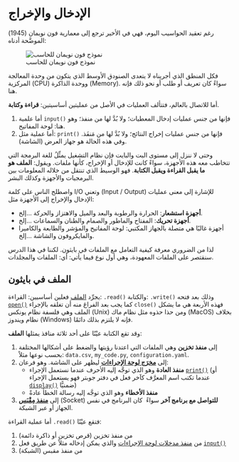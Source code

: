 # الإدخال والإخراج

رغم تعقيد الحواسيب اليوم، فهي في الأخير ترجع إلى معمارية فون نويمان (1945) الموضَّحة أدناه:

![نموذج فون نويمان للحاسب](https://upload.wikimedia.org/wikipedia/commons/thumb/a/a4/Von_Neumann_Architecture-ar.svg/450px-Von_Neumann_Architecture-ar.svg.png)

فكل المنطق الذي أجريناه لا يتعدى الصنودق الأوسط الذي يتكون من وحدة المعالجة المركزية (CPU) ووحدة الذاكرة (Memory). سواءً كان تعريف أو طلب أو نحو ذلك فإنه هنا.

أما للاتصال بالعالم، فتتألف العمليات في الأصل من عمليتين أساسيتين: **قراءة وكتابة**.

1. أما علمية `input()` فإنها من جنس عمليات إدخال المعطيات؛ ولا بُدَّ لها من منفذ؛ وهو هنا: لوحة المفاتيح.
2. أما عملية مثل: `print()` فإنها من جنس عمليات إخراج النتائج؛ ولا بُدَّ لها من مَنفَذ. وفي هذه الحالة هو جهاز العرض (الشاشة).

وحتى لا ننزل إلى مستوى البت والبايت فإن نظام التشغيل يمثِّلُ للغة البرمجة التي تتخاطب معه هذه الأجهزة، سواءً كانت للإدخال أو الإخراج، كأنها ملفات. ويقول: **الملف هو ما يقبل القراءة ويقبل الكتابة**. فهو الوسيط الذي تنتقل من خلاله المعلومات بين البرمجيات والأجهزة وكذلك البشر.

واصطلح الناس على كلمة I/O وتعني (Input / Output) للإشارة إلى معنى عمليات الإدخال والإخراج إلى الأجهزة مثل:

- **أجهزة استشعار**: الحرارة والرطوبة والبعد والميل والاهتزاز والحركة ...إلخ.
- **أجهزة تحريك**: المفتاح والماطور  والصمام والطنان والسماعات ...إلخ.
- أجهزة غالبًا هي متصلة بالجهاز المكتبي: لوحة المفاتيح والمؤشر والطابعة والكاميرا والمايكروفون والشاشة ...إلخ.

لذا من الضروري معرفة كيفية التعامل مع الملفات في بايثون. لكننا في هذا الدرس سنقتصر على الملفات المعهودة، وهي أول نوع فيما يأتي: أي: الملفات والمجلدات.

## الملف في بايثون

يجرِّد [الملف](https://docs.python.org/3/glossary.html#term-file-object) فعلين أساسيين: القراءة: `.read()` والكتابة: `.write()` وذلك بعد فتحه [`open()`](https://docs.python.org/3/library/functions.html#open) كما يجب بعد الفراغ منه أن تغلقه بالإجراء `close()` فهذه الأربعة هي ما يشكل الملف وهي فلسفة نظام يونكس (Unix) ومن حذا حذوه مثل نظام ماك (MacOS) بخلاف نظام ويندوز (Windows) فإنه لا يلتزم بذلك دائمًا.

وقد تقع الكتابة عيْنًا على أحد ثلاثة منافذ يمثلها **الملف**:

1. إلى **منفذ تخزين** وهي الملفات التي اعتدنا رؤيتها والضغط على أشكالها المختلفة بحسب نوعها مثلاً: `data.csv`, `my_code.py`, `configuration.yaml`.
2. إلى [**مخرَج لوحة الإجراءات**](https://docs.python.org/3/library/sys.html#sys.stdout) ليظهر على الشاشة. وهو فرعان:
    - **منفذ العادة** وهو الذي توجَّه إليه الأحرف عندما نستعمل الإجراء [`print()`](https://docs.python.org/3/library/functions.html#print) (أو عندما تكتب اسم المعرَّف كآخر فعل في دفتر جوبتر فهو يستعمل الإجراء [`display()`](https://ipython.readthedocs.io/en/stable/api/generated/IPython.display.html) ضمنيًّا)
    - **منفذ الأخطاء** وهو الذي توجَّه إليه رسالة الخطأ عادةً
3. إلى [**منفذ مِقْبَس**](https://en.wikipedia.org/wiki/Unix_domain_socket) (Socket) **للتواصل مع برنامج آخر** سواءً  كان البرنامج في نفس الجهاز أو عبر الشبكة.

أما عملية القراءة `.read()` فتقع عيْنًا:

1. من منفذ تخزين (قرص تخزين أو ذاكرة دائمة)
2. من [منفذ مدخلات لوحة الإجراءات](https://docs.python.org/3/library/sys.html#sys.stdin) والذي يمكن إدخاله مثلاً عن طريق فعل [`input()`](https://docs.python.org/3/library/functions.html#input)
3. من منفذ مقبس (الشبكة)
